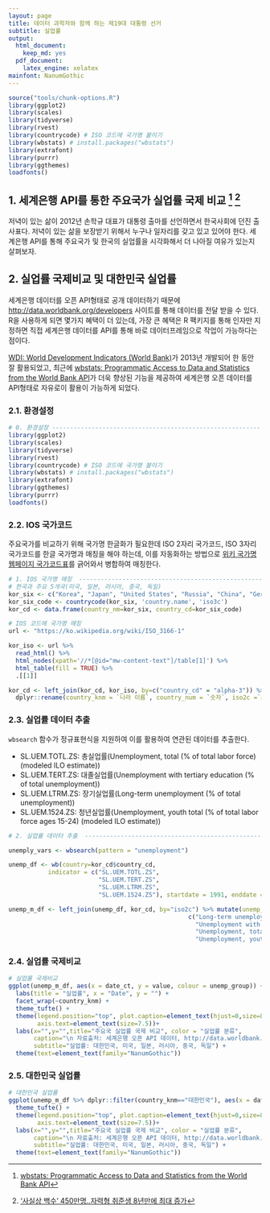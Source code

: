 ```yaml
---
layout: page
title: 데이터 과학자와 함께 하는 제19대 대통령 선거
subtitle: 실업률
output:
  html_document: 
    keep_md: yes
  pdf_document:
    latex_engine: xelatex
mainfont: NanumGothic
---
```


```r
source("tools/chunk-options.R")
library(ggplot2)
library(scales)
library(tidyverse)
library(rvest)
library(countrycode) # ISO 코드에 국가명 붙이기
library(wbstats) # install.packages("wbstats")
library(extrafont)
library(purrr)
library(ggthemes)
loadfonts()
```

## 1. 세계은행 API를 통한 주요국가 실업률 국제 비교 [^wbstats-pkg] [^yonhap-unemp-20170123]

[^wbstats-pkg]: [wbstats: Programmatic Access to Data and Statistics from the World Bank API](https://cran.r-project.org/web/packages/wbstats/index.html)

[^yonhap-unemp-20170123]: ['사실상 백수' 450만명..자력형 취준생 8년만에 최대 증가](http://media.daum.net/v/20170123060802357)

저녁이 있는 삶이 2012년 손학규 대표가 대통령 출마를 선언하면서 한국사회에 던진 출사표다.
저녁이 있는 삶을 보장받기 위해서 누구나 일자리를 갖고 있고 있어야 한다.
세계은행 API를 통해 주요국가 및 한국의 실업률을 시각화해서 더 나아질 여유가 있는지 살펴보자.


## 2. 실업률 국제비교 및 대한민국 실업률 

세계은행 데이터를 오픈 API형태로 공개 데이터하기 때문에 [http://data.worldbank.org/developers](http://data.worldbank.org/developers) 사이트를 통해 데이터를 전달 받을 수 있다.
R을 사용하게 되면 몇가지 혜택이 더 있는데, 가장 큰 혜택은 R 팩키지를 통해 인자만 지정하면 직접 세계은행 데이터를 API를 통해 바로 데이터프레임으로 작업이 가능하다는 점이다.

[WDI: World Development Indicators (World Bank)](https://cran.r-project.org/web/packages/WDI/index.html)가 2013년 개발되어 한 동안 잘 활용되었고,
최근에 [wbstats: Programmatic Access to Data and Statistics from the World Bank API](https://cran.r-project.org/web/packages/wbstats/)가 더욱 향상된 기능을 제공하여 
세계은행 오픈 데이터를 API형태로 자유로이 활용이 가능하게 되었다.

### 2.1. 환경설정

``` r
# 0. 환경설정 --------------------------------------------------------------------------
library(ggplot2)
library(scales)
library(tidyverse)
library(rvest)
library(countrycode) # ISO 코드에 국가명 붙이기
library(wbstats) # install.packages("wbstats")
library(extrafont)
library(ggthemes)
library(purrr)
loadfonts()
```

### 2.2. IOS 국가코드

주요국가를 비교하기 위해 국가명 한글화가 필요한데 ISO 2자리 국가코드, ISO 3자리 국가코드를 한글 국가명과 매칭을 해야 하는데,
이를 자동화하는 방법으로 [위키 국가명 웹페이지 국가코드표](https://ko.wikipedia.org/wiki/ISO_3166-1)를 긁어와서 병합하여 매칭한다.

``` r
# 1. IOS 국가명 매칭  --------------------------------------------------------------------------
# 한국과 주요 5개국(미국, 일본, 러시아, 중국, 독일)
kor_six <- c("Korea", "Japan", "United States", "Russia", "China", "Germany")
kor_six_code <- countrycode(kor_six, 'country.name', 'iso3c')
kor_cd <- data.frame(country_nm=kor_six, country_cd=kor_six_code)

# IOS 코드에 국가명 매칭
url <- "https://ko.wikipedia.org/wiki/ISO_3166-1" 

kor_iso <- url %>%
  read_html() %>%
  html_nodes(xpath='//*[@id="mw-content-text"]/table[1]') %>%
  html_table(fill = TRUE) %>% 
  .[[1]]

kor_cd <- left_join(kor_cd, kor_iso, by=c("country_cd" = "alpha-3")) %>% 
  dplyr::rename(country_knm = `나라 이름`, country_num = `숫자`, iso2c =`alpha-2`)
```

### 2.3. 실업률 데이터 추출

`wbsearch` 함수가 정규표현식을 지원하여 이를 활용하여 연관된 데이터를 추출한다.

- SL.UEM.TOTL.ZS: 총실업률(Unemployment, total (% of total labor force) (modeled ILO estimate))
- SL.UEM.TERT.ZS: 대졸실업률(Unemployment with tertiary education (% of total unemployment))
- SL.UEM.LTRM.ZS: 장기실업률(Long-term unemployment (% of total unemployment))
- SL.UEM.1524.ZS: 청년실업률(Unemployment, youth total (% of total labor force ages 15-24) (modeled ILO estimate))

``` r
# 2. 실업률 데이터 추출  --------------------------------------------------------------------------

unemply_vars <- wbsearch(pattern = "unemployment")

unemp_df <- wb(country=kor_cd$country_cd,
           indicator = c("SL.UEM.TOTL.ZS",
                         "SL.UEM.TERT.ZS",
                         "SL.UEM.LTRM.ZS",
                         "SL.UEM.1524.ZS"), startdate = 1991, enddate = 2015, POSIXct = TRUE) %>% as.data.frame()

unemp_m_df <- left_join(unemp_df, kor_cd, by="iso2c") %>% mutate(unemp_group = plyr::revalue(indicator,
                                                  c("Long-term unemployment (% of total unemployment)"="장기실업률",
                                                    "Unemployment with tertiary education (% of total unemployment)"="대졸실업률",
                                                    "Unemployment, total (% of total labor force) (modeled ILO estimate)"="총실업률",
                                                    "Unemployment, youth total (% of total labor force ages 15-24) (modeled ILO estimate)"="청년실업률")))
```

### 2.4. 실업률 국제비교

``` r
# 실업률 국제비교
ggplot(unemp_m_df, aes(x = date_ct, y = value, colour = unemp_group)) + geom_line(size = 1) +
  labs(title = "실업률", x = "Date", y = "") +
  facet_wrap(~country_knm) +
  theme_tufte() +
  theme(legend.position="top", plot.caption=element_text(hjust=0,size=8),plot.subtitle=element_text(face="italic"),
        axis.text=element_text(size=7.5))+
  labs(x="",y="",title="주요국 실업률 국제 비교", color = "실업률 분류", 
       caption="\n 자료출처: 세계은행 오픈 API 데이터, http://data.worldbank.org/developers",
       subtitle="실업률: 대한민국, 미국, 일본, 러시아, 중국, 독일") +
  theme(text=element_text(family="NanumGothic"))
```

### 2.5. 대한민국 실업률

``` r
# 대한민국 실업률
ggplot(unemp_m_df %>% dplyr::filter(country_knm=="대한민국"), aes(x = date_ct, y = value, colour = unemp_group)) + geom_line(size = 1) +
  theme_tufte() +
  theme(legend.position="top", plot.caption=element_text(hjust=0,size=8),plot.subtitle=element_text(face="italic"),
        axis.text=element_text(size=7.5))+
  labs(x="",y="",title="주요국 실업률 국제 비교", color = "실업률 분류", 
       caption="\n 자료출처: 세계은행 오픈 API 데이터, http://data.worldbank.org/developers",
       subtitle="실업률: 대한민국, 미국, 일본, 러시아, 중국, 독일") +
  theme(text=element_text(family="NanumGothic"))
```